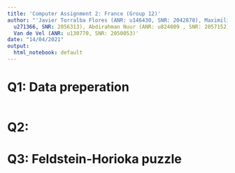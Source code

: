```yaml
---
title: 'Computer Assignment 2: France (Group 12)'
author: "'Javier Torralba Flores (ANR: u146430, SNR: 2042878), Maximilian Grotz (ANR:"
  u271366, SNR: 2056313), Abdirahman Nuur (ANR: u824009 , SNR: 2057152) and Mathieu
  Van de Vel (ANR: u130770, SNR: 2050053)'
date: "14/04/2021"
output:
  html_notebook: default
---
```


# Q1: Data preperation

```r



```


# Q2: 



## 


# Q3: Feldstein-Horioka puzzle

